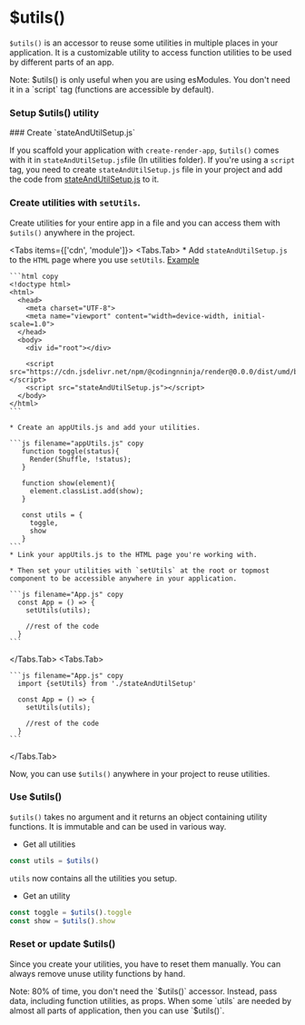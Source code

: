 # $utils()

`$utils()` is an accessor to reuse some utilities in multiple places in your application. It is a customizable utility to access function utilities to be used by different parts of an app.


<Callout type="info" emoji="ℹ️">
  Note: $utils() is only useful when you are using esModules. You don't need it in a `script` tag (functions are accessible by default). 
</Callout>


### Setup $utils() utility


<Steps>
### Create `stateAndUtilSetup.js`

If you scaffold your application with `create-render-app`, `$utils()` comes with it in `stateAndUtilSetup.js`file (In utilities folder). If you're using a `script` tag, you need to create `stateAndUtilSetup.js` file in your project and add the code from [stateAndUtilSetup.js]() to it.

### Create utilities with `setUtils`.

Create utilities for your entire app in a file and you can access them with `$utils()` anywhere in the project.


<Tabs items={['cdn', 'module']}>
  <Tabs.Tab> 
    * Add `stateAndUtilSetup.js` to the `HTML` page where you use `setUtils`. [Example]()

    ```html copy
    <!doctype html>
    <html>
      <head>
        <meta charset="UTF-8">
        <meta name="viewport" content="width=device-width, initial-scale=1.0">
      </head>
      <body>
        <div id="root"></div>

        <script src="https://cdn.jsdelivr.net/npm/@codingnninja/render@0.0.0/dist/umd/bundle.min.js"></script>
        <script src="stateAndUtilSetup.js"></script>
      </body>
    </html>
    ```

    * Create an appUtils.js and add your utilities.

    ```js filename="appUtils.js" copy
       function toggle(status){
         Render(Shuffle, !status);
       }

       function show(element){
         element.classList.add(show);
       }

       const utils = {
         toggle,
         show
       }
    ```
    * Link your appUtils.js to the HTML page you're working with.

    * Then set your utilities with `setUtils` at the root or topmost component to be accessible anywhere in your application.
    
    ```js filename="App.js" copy
      const App = () => {
        setUtils(utils);

        //rest of the code
      }
    ```
  </Tabs.Tab> 
  <Tabs.Tab> 

    ```js filename="App.js" copy
      import {setUtils} from './stateAndUtilSetup'

      const App = () => {
        setUtils(utils);

        //rest of the code
      }
    ```
  </Tabs.Tab> 
</Tabs>

Now, you can use `$utils()` anywhere in your project to reuse utilities.
</Steps>

### Use $utils()

`$utils()` takes no argument and it returns an object containing utility functions. It is immutable and can be used in various way.

* Get all utilities

```js copy
const utils = $utils()
```

`utils` now contains all the utilities you setup.

* Get an utility

```js copy
const toggle = $utils().toggle
const show = $utils().show
```

### Reset or update $utils()

Since you create your utilities, you have to reset them manually. You can always remove unuse utility functions by hand.

<Callout type="info" emoji="ℹ️">
  Note: 80% of time, you don't need the `$utils()` accessor. Instead, pass data, including function utilities, as props. When some `utils` are needed by almost all parts of application, then you can use `$utils()`. 
</Callout>




